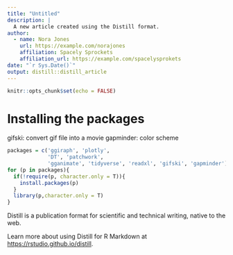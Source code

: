 ```yaml
---
title: "Untitled"
description: |
  A new article created using the Distill format.
author:
  - name: Nora Jones 
    url: https://example.com/norajones
    affiliation: Spacely Sprockets
    affiliation_url: https://example.com/spacelysprokets
date: "`r Sys.Date()`"
output: distill::distill_article
---
```


```r
knitr::opts_chunk$set(echo = FALSE)
```

# Installing the packages


gifski: convert gif file into a movie
gapminder: color scheme
```r
packages = c('ggiraph', 'plotly', 
             'DT', 'patchwork',
             'gganimate', 'tidyverse', 'readxl', 'gifski', 'gapminder')
for (p in packages){
  if(!require(p, character.only = T)){
    install.packages(p)
  }
  library(p,character.only = T)
}

```
Distill is a publication format for scientific and technical writing, native to the web. 

Learn more about using Distill for R Markdown at <https://rstudio.github.io/distill>.





